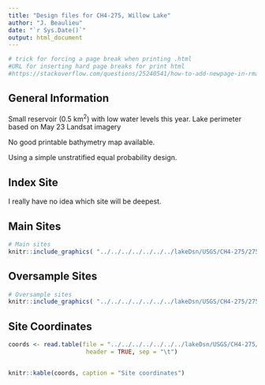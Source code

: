 ```yaml
---
title: "Design files for CH4-275, Willow Lake"
author: "J. Beaulieu"
date: "`r Sys.Date()`"
output: html_document
---
```


```r
# trick for forcing a page break when printing .html
#URL for inserting hard page breaks for print html
#https://stackoverflow.com/questions/25240541/how-to-add-newpage-in-rmarkdown-in-a-smart-way
```
## General Information
Small reservoir (0.5 km^2^) with low water levels this year.  Lake perimeter based on May 23 Landsat imagery

No good printable bathymetry map available.

Using a simple unstratified equal probability design.  

## Index Site
I really have no idea which site will be deepest.

## Main Sites
```r
# Main sites
knitr::include_graphics( "../../../../../../../lakeDsn/USGS/CH4-275/275_Main.png")
```
<P style="page-break-before: always">
  
  

## Oversample Sites
```r
# Oversample sites
knitr::include_graphics( "../../../../../../../lakeDsn/USGS/CH4-275/275_Over.png")
```

<P style="page-break-before: always">
## Site Coordinates
```r

coords <- read.table(file = "../../../../../../../lakeDsn/USGS/CH4-275/ch4_275Sites.txt",
                      header = TRUE, sep = "\t")


knitr::kable(coords, caption = "Site coordinates")
```